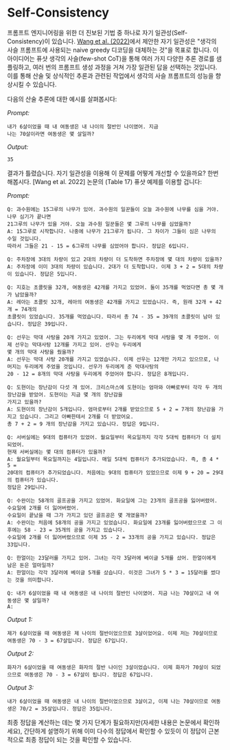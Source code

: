 # Self-Consistency

프롬프트 엔지니어링을 위한 더 진보된 기법 중 하나로 자기 일관성(Self-Consistency)이 있습니다. [Wang et al. (2022)](https://arxiv.org/pdf/2203.11171.pdf)에서 제안한 자기 일관성은 "생각의 사슬 프롬프트에 사용되는 naive greedy 디코딩을 대체하는 것"을 목표로 합니다. 이 아이디어는 퓨샷 생각의 사슬(few-shot CoT)을 통해 여러 가지 다양한 추론 경로를 샘플링하고, 여러 번의 프롬프트 생성 과정을 거쳐 가장 일관된 답을 선택하는 것입니다. 이를 통해 산술 및 상식적인 추론과 관련된 작업에서 생각의 사슬 프롬프트의 성능을 향상시킬 수 있습니다.

다음의 산술 추론에 대한 예시를 살펴봅시다:

*Prompt:*
```
내가 6살이었을 때 내 여동생은 내 나이의 절반인 나이였어. 지금
나는 70살이라면 여동생은 몇 살일까?
```

*Output:*
```
35
```

결과가 틀렸습니다. 자기 일관성을 이용해 이 문제를 어떻게 개선할 수 있을까요? 한번 해봅시다. [Wang et al. 2022] 논문의 (Table 17) 퓨샷 예제를 이용할 겁니다:

*Prompt:*
```
Q: 과수원에는 15그루의 나무가 있어. 과수원의 일꾼들이 오늘 과수원에 나무를 심을 거야. 나무 심기가 끝나면
21그루의 나무가 있을 거야. 오늘 과수원 일꾼들은 몇 그루의 나무를 심었을까?
A: 15그루로 시작합니다. 나중에 나무가 21그루가 됩니다. 그 차이가 그들이 심은 나무의 수일 것입니다.
따라서 그들은 21 - 15 = 6그루의 나무를 심었어야 합니다. 정답은 6입니다.

Q: 주차장에 3대의 차량이 있고 2대의 차량이 더 도착하면 주차장에 몇 대의 차량이 있을까?
A: 주차장에 이미 3대의 차량이 있습니다. 2대가 더 도착합니다. 이제 3 + 2 = 5대의 차량이 있습니다. 정답은 5입니다.

Q: 지호는 초콜릿을 32개, 여동생은 42개를 가지고 있었어. 둘이 35개를 먹었다면 총 몇 개가 남았을까?
A: 레아는 초콜릿 32개, 레아의 여동생은 42개를 가지고 있었습니다. 즉, 원래 32개 + 42개 = 74개의
초콜릿이 있었습니다. 35개를 먹었습니다. 따라서 총 74 - 35 = 39개의 초콜릿이 남아 있습니다. 정답은 39입니다.

Q: 선우는 막대 사탕을 20개 가지고 있었어. 그는 두리에게 막대 사탕을 몇 개 주었어. 이제 선우는 막대사탕 12개를 가지고 있어. 선우는 두리에게
몇 개의 막대 사탕을 줬을까?
A: 선우는 막대 사탕 20개를 가지고 있었습니다. 이제 선우는 12개만 가지고 있으므로, 나머지는 두리에게 주었을 것입니다. 선우가 두리에게 준 막대사탕의
20 - 12 = 8개의 막대 사탕을 두리에게 주었어야 합니다. 정답은 8개입니다.

Q: 도현이는 장난감이 다섯 개 있어. 크리스마스에 도현이는 엄마와 아빠로부터 각각 두 개의 장난감을 받았어. 도현이는 지금 몇 개의 장난감을
가지고 있을까?
A: 도현이의 장난감이 5개입니다. 엄마로부터 2개를 받았으므로 5 + 2 = 7개의 장난감을 가지고 있습니다. 그리고 아빠한테서 2개를 더 받았어요.
총 7 + 2 = 9 개의 장난감을 가지고 있습니다. 정답은 9입니다.

Q: 서버실에는 9대의 컴퓨터가 있었어. 월요일부터 목요일까지 각각 5대씩 컴퓨터가 더 설치되었어.
현재 서버실에는 몇 대의 컴퓨터가 있을까?
A: 월요일부터 목요일까지는 4일입니다. 매일 5대씩 컴퓨터가 추가되었습니다. 즉, 총 4 * 5 =
20대의 컴퓨터가 추가되었습니다. 처음에는 9대의 컴퓨터가 있었으므로 이제 9 + 20 = 29대의 컴퓨터가 있습니다.
정답은 29입니다.

Q: 수완이는 58개의 골프공을 가지고 있었어. 화요일에 그는 23개의 골프공을 잃어버렸어. 수요일에 2개를 더 잃어버렸어.
수요일이 끝났을 때 그가 가지고 있던 골프공은 몇 개였을까?
A: 수완이는 처음에 58개의 공을 가지고 있었습니다. 화요일에 23개를 잃어버렸으므로 그 이후에는 58 - 23 = 35개의 공을 가지고 있습니다.
수요일에 2개를 더 잃어버렸으므로 이제 35 - 2 = 33개의 공을 가지고 있습니다. 정답은 33입니다.

Q: 한얼이는 23달러를 가지고 있어. 그녀는 각각 3달러에 베이글 5개를 샀어. 한얼이에게 남은 돈은 얼마일까?
A: 한얼이는 각각 3달러에 베이글 5개를 샀습니다. 이것은 그녀가 5 * 3 = 15달러를 썼다는 것을 의미합니다.

Q: 내가 6살이었을 때 내 여동생은 내 나이의 절반인 나이였어. 지금 나는 70살이고 내 여동생은 몇 살일까?
A:
```

*Output 1:*
```
제가 6살이었을 때 여동생은 제 나이의 절반이었으므로 3살이었어요. 이제 저는 70살이므로 여동생은 70 - 3 = 67살입니다. 정답은 67입니다.
```

*Output 2:*
```
화자가 6살이었을 때 여동생은 화자의 절반 나이인 3살이었습니다. 이제 화자가 70살이 되었으므로 여동생은 70 - 3 = 67살이 됩니다. 정답은 67입니다.
```

*Output 3:*
```
내가 6살이었을 때 여동생은 내 나이의 절반이었으므로 3살이고, 이제 나는 70살이므로 여동생은 70/2 = 35살입니다. 정답은 35입니다.
```

최종 정답을 계산하는 데는 몇 가지 단계가 필요하지만(자세한 내용은 논문에서 확인하세요), 간단하게 설명하기 위해 이미 다수의 정답에서 확인할 수 있듯이 이 정답이 근본적으로 최종 정답이 되는 것을 확인할 수 있습니다.